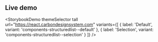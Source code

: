 ## Live demo

<StorybookDemo
  themeSelector
  tall
  url="https://react.carbondesignsystem.com"
  variants={[
    {
      label: 'Default',
      variant: 'components-structuredlist--default'
    },
    {
      label: 'Selection',
      variant: 'components-structuredlist--selection'
    }
  ]}
/>
